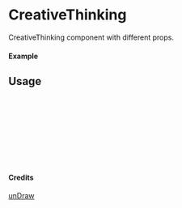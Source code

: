 
<Meta of={CreativeThinking} title="unDraw/CreativeThinking" />

# CreativeThinking

CreativeThinking component with different props.

#### Example

<Canvas of={CreativeThinking.Primary} />

## Usage

```ts
import { CreativeThinking } from "yadl-ui";

const Example = () => {
  return (
      <CreativeThinking />
  );
};

export default Example;
```

#### Credits
[unDraw](https://undraw.co/illustrations)
